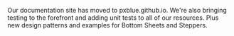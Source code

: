 Our documentation site has moved to pxblue.github.io. We're also bringing testing to the forefront and adding unit tests to all of our resources. Plus new design patterns and examples for Bottom Sheets and Steppers.